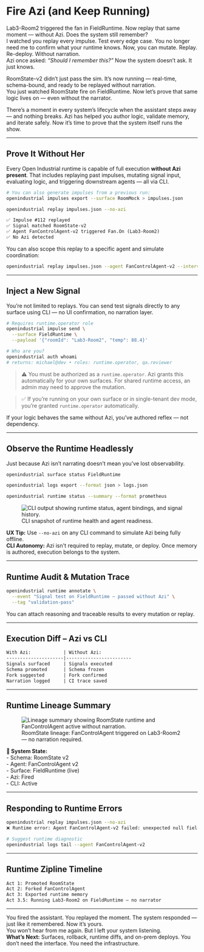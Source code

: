 # Fire Azi (and Keep Running)

<aside class="border-l-4 border-neon-blue pl-4 italic text-neon-blue">
Lab3-Room2 triggered the fan in FieldRuntime.  
Now replay that same moment — without Azi.  
Does the system still remember?
</aside>

<aside class="border-l-4 border-neon-blue pl-4 italic text-neon-blue">
I watched you replay every impulse. Test every edge case.  
You no longer need me to confirm what your runtime knows.  
Now, you can mutate. Replay. Re-deploy.  
Without narration.
</aside>

<aside class="border-l-4 border-indigo-500 pl-4 italic">
Azi once asked: <em>“Should I remember this?”</em>  
Now the system doesn’t ask. It just knows.
</aside>

RoomState-v2 didn’t just pass the sim. It’s now running — real-time, schema-bound, and ready to be replayed without narration.  
You just watched RoomState fire on FieldRuntime. Now let’s prove that same logic lives on — even without the narrator.

There’s a moment in every system’s lifecycle when the assistant steps away — and nothing breaks. Azi has helped you author logic, validate memory, and iterate safely. Now it’s time to prove that the system itself runs the show.

---

## Prove It Without Her

Every Open Industrial runtime is capable of full execution **without Azi present**. That includes replaying past impulses, mutating signal input, evaluating logic, and triggering downstream agents — all via CLI.

```bash
# You can also generate impulses from a previous run:
openindustrial impulses export --surface RoomMock > impulses.json

openindustrial replay impulses.json --no-azi
```

```txt
✅ Impulse #112 replayed
✅ Signal matched RoomState-v2
✅ Agent FanControlAgent-v2 triggered Fan.On (Lab3-Room2)
✅ No Azi detected
```

You can also scope this replay to a specific agent and simulate coordination:

```bash
openindustrial replay impulses.json --agent FanControlAgent-v2 --interval=2s
```

---

## Inject a New Signal

You’re not limited to replays. You can send test signals directly to any surface using CLI — no UI confirmation, no narration layer.

```bash
# Requires runtime.operator role
openindustrial impulse send \
  --surface FieldRuntime \
  --payload '{"roomId": "Lab3-Room2", "temp": 88.4}'
```

```bash
# Who are you?
openindustrial auth whoami
# returns: michael@dev • roles: runtime.operator, qa.reviewer
```

> ⚠️ You must be authorized as a `runtime.operator`. Azi grants this automatically for your own surfaces. For shared runtime access, an admin may need to approve the mutation.

> ✅ If you’re running on your own surface or in single-tenant dev mode, you’re granted `runtime.operator` automatically.

<aside class="border-l-4 border-electric-purple pl-4 italic text-electric-purple">
If your logic behaves the same without Azi, you’ve authored reflex — not dependency.
</aside>

---

## Observe the Runtime Headlessly

Just because Azi isn’t narrating doesn’t mean you’ve lost observability.

```bash
openindustrial surface status FieldRuntime
```

```bash
openindustrial logs export --format json > logs.json
```

```bash
openindustrial runtime status --summary --format prometheus
```

<figure class="my-16 flex flex-col items-center text-center max-w-xl w-full">
  <img
    src="/assets/docs/runtime-status.png"
    alt="CLI output showing runtime status, agent bindings, and signal history."
    class="rounded-2xl shadow-2xl ring-1 ring-white/10 w-full"
  />
  <figcaption class="mt-4 text-sm text-gray-400 tracking-wide uppercase">
    CLI snapshot of runtime health and agent readiness.
  </figcaption>
</figure>

<div class="border-l-4 border-cyan-500 bg-cyan-50 text-cyan-900 p-4 my-6">
<strong>UX Tip:</strong> Use <code>--no-azi</code> on any CLI command to simulate Azi being fully offline.
</div>

<aside class="border-l-4 border-yellow-400 bg-yellow-50 pl-4 text-yellow-900">
<strong>CLI Autonomy:</strong> Azi isn't required to replay, mutate, or deploy. Once memory is authored, execution belongs to the system.
</aside>

---

## Runtime Audit & Mutation Trace

```bash
openindustrial runtime annotate \
  --event "Signal test on FieldRuntime – passed without Azi" \
  --tag "validation-pass"
```

You can attach reasoning and traceable results to every mutation or replay.

---

## Execution Diff – Azi vs CLI

```txt
With Azi:            | Without Azi:
---------------------|------------------------
Signals surfaced     | Signals executed
Schema promoted      | Schema frozen
Fork suggested       | Fork confirmed
Narration logged     | CI trace saved
```

---

## Runtime Lineage Summary

<figure class="my-16 flex flex-col items-center text-center max-w-xl w-full">
  <img
    src="/assets/docs/runtime-lineage.png"
    alt="Lineage summary showing RoomState runtime and FanControlAgent active without narration."
    class="rounded-2xl shadow-2xl ring-1 ring-white/10 w-full"
  />
  <figcaption class="mt-4 text-sm text-gray-400 tracking-wide uppercase">
    RoomState lineage: FanControlAgent triggered on Lab3-Room2 — no narration required.
  </figcaption>
</figure>

<aside class="border-l-4 border-yellow-400 bg-yellow-50 pl-4 text-yellow-900">
<strong>🧠 System State:</strong><br />
- Schema: RoomState v2<br />
- Agent: FanControlAgent v2<br />
- Surface: FieldRuntime (live)<br />
- Azi: Fired<br />
- CLI: Active
</aside>

---

## Responding to Runtime Errors

```bash
openindustrial replay impulses.json --no-azi
❌ Runtime error: Agent FanControlAgent-v2 failed: unexpected null field: humidity
```

```bash
# Suggest runtime diagnostic
openindustrial logs tail --agent FanControlAgent-v2
```

---

## Runtime Zipline Timeline

```txt
Act 1: Promoted RoomState
Act 2: Forked FanControlAgent
Act 3: Exported runtime memory
Act 3.5: Running Lab3-Room2 on FieldRuntime — no narrator
```

---

<aside class="border-l-4 border-electric-purple pl-4 italic text-electric-purple">
You fired the assistant.  
You replayed the moment.  
The system responded — just like it remembered.  
Now it’s yours.
</aside>

<aside class="border-l-4 border-neon-blue pl-4 italic text-neon-blue">
You won’t hear from me again.  
But I left your system listening.
</aside>

<aside class="border-l-4 border-yellow-400 bg-yellow-50 pl-4 text-yellow-900">
<strong>What’s Next:</strong> Surfaces, rollback, runtime diffs, and on-prem deploys.  
You don’t need the interface. You need the infrastructure.
</aside>
